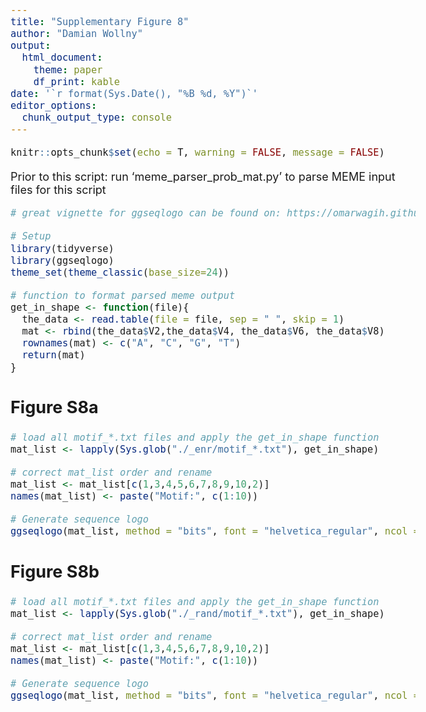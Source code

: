 ```yaml
---
title: "Supplementary Figure 8"
author: "Damian Wollny"
output:
  html_document:
    theme: paper
    df_print: kable
date: '`r format(Sys.Date(), "%B %d, %Y")`'
editor_options: 
  chunk_output_type: console
---
```


```r
knitr::opts_chunk$set(echo = T, warning = FALSE, message = FALSE)
```

<style type="text/css">

body, td {
   font-size: 18px;
}
</style>

Prior to this script: run 'meme_parser_prob_mat.py' to parse MEME input files for this script

```r
# great vignette for ggseqlogo can be found on: https://omarwagih.github.io/ggseqlogo/

# Setup
library(tidyverse)
library(ggseqlogo)
theme_set(theme_classic(base_size=24))

# function to format parsed meme output
get_in_shape <- function(file){
  the_data <- read.table(file = file, sep = " ", skip = 1)
  mat <- rbind(the_data$V2,the_data$V4, the_data$V6, the_data$V8)
  rownames(mat) <- c("A", "C", "G", "T")
  return(mat)
}
```

## Figure S8a

```r
# load all motif_*.txt files and apply the get_in_shape function
mat_list <- lapply(Sys.glob("./_enr/motif_*.txt"), get_in_shape)

# correct mat_list order and rename
mat_list <- mat_list[c(1,3,4,5,6,7,8,9,10,2)]
names(mat_list) <- paste("Motif:", c(1:10))

# Generate sequence logo
ggseqlogo(mat_list, method = "bits", font = "helvetica_regular", ncol = 1)
```

## Figure S8b

```r
# load all motif_*.txt files and apply the get_in_shape function
mat_list <- lapply(Sys.glob("./_rand/motif_*.txt"), get_in_shape)

# correct mat_list order and rename
mat_list <- mat_list[c(1,3,4,5,6,7,8,9,10,2)]
names(mat_list) <- paste("Motif:", c(1:10))

# Generate sequence logo
ggseqlogo(mat_list, method = "bits", font = "helvetica_regular", ncol = 1)
```